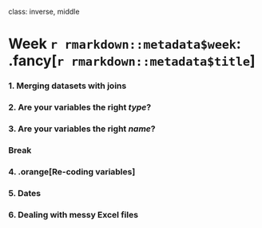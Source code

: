 
class: inverse, middle

# Week `r rmarkdown::metadata$week`: .fancy[`r rmarkdown::metadata$title`]

### 1. Merging datasets with joins
### 2. Are your variables the right _type_?
### 3. Are your variables the right _name_?

### Break

### 4. .orange[Re-coding variables]
### 5. Dates
### 6. Dealing with messy Excel files
